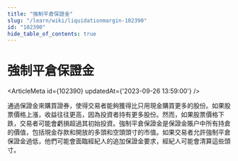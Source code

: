 ```yaml
---
title: "強制平倉保證金"
slug: "/learn/wiki/liquidationmargin-102390"
id: "102390"
hide_table_of_contents: true
---
```



# 強制平倉保證金

<ArticleMeta id={102390} updatedAt={'2023-09-26 13:59:00'} />
<div className='border-solid border-b border-t-0 my-4 border-[var(--ifm-color-gray-300)]' />

通過保證金來購買證券，使得交易者能夠獲得比只用現金購買更多的股份。如果股票價格上漲，收益往往更高，因為投資者持有更多股份。然而，如果股票價格下跌，交易者可能會虧損超過其初始投資。強制平倉保證金是保證金賬户中所有持倉的價值，包括現金存款和開放的多頭和空頭頭寸的市值。如果交易者允許強制平倉保證金過低，他們可能會面臨經紀人的追加保證金要求，經紀人可能會清算這些頭寸。
